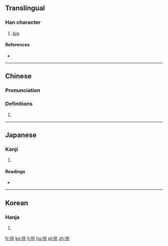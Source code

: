 ==Translingual==

===Han character===
{{Han char|rn=9|rad=人|as=06|sn=8|four=|canj=OFMU|ids=⿰亻光}}

# [[big]]

====References====
* {{Han ref|kx=0101.230|dkj=00586|dj=0215.040|hdz=10147.090|uh=4F8A|ud=20362}}

----

==Chinese==
{{zh-forms}}

===Pronunciation===
{{zh-pron
|m=guāng
|c=gong1,gwong1
|mc=
|oc=y
|ma=
|cat=a
}}

===Definitions===
# {{rfdef|lang=zh}}

----

==Japanese==

===Kanji===
{{ja-kanji|grade=|rs=人06}}

# {{defn|lang=ja|sort=人06}}

====Readings====
* {{ja-readings|on=[[こう]] (kō)|kun=[[さかん]] (sakan)}}

----

==Korean==

===Hanja===
{{ko-hanja|hangeul=광|rv=gwang|mr=kwang}}

# {{defn|lang=ko|sort=人06}}

[[fr:侊]]
[[ko:侊]]
[[li:侊]]
[[hu:侊]]
[[pl:侊]]
[[zh:侊]]